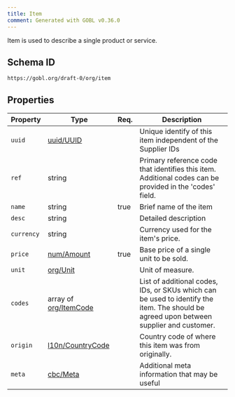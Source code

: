 ```yaml
---
title: Item
comment: Generated with GOBL v0.36.0
---
```


Item is used to describe a single product or service.

## Schema ID

`https://gobl.org/draft-0/org/item`

## Properties

| Property   | Type                                            | Req. | Description                                                                                                                             |
|------------|-------------------------------------------------|------|-----------------------------------------------------------------------------------------------------------------------------------------|
| `uuid`     | [uuid/UUID](/draft-0/uuid/uuid)                 |      | Unique identify of this item independent of the Supplier IDs                                                                            |
| `ref`      | string                                          |      | Primary reference code that identifies this item. Additional codes can be provided in the 'codes' field.                                |
| `name`     | string                                          | true | Brief name of the item                                                                                                                  |
| `desc`     | string                                          |      | Detailed description                                                                                                                    |
| `currency` | string                                          |      | Currency used for the item's price.                                                                                                     |
| `price`    | [num/Amount](/draft-0/num/amount)               | true | Base price of a single unit to be sold.                                                                                                 |
| `unit`     | [org/Unit](/draft-0/org/unit)                   |      | Unit of measure.                                                                                                                        |
| `codes`    | array of [org/ItemCode](/draft-0/org/item_code) |      | List of additional codes, IDs, or SKUs which can be used to identify the item. The should be agreed upon between supplier and customer. |
| `origin`   | [l10n/CountryCode](/draft-0/l10n/country_code)  |      | Country code of where this item was from originally.                                                                                    |
| `meta`     | [cbc/Meta](/draft-0/cbc/meta)                   |      | Additional meta information that may be useful                                                                                          |

